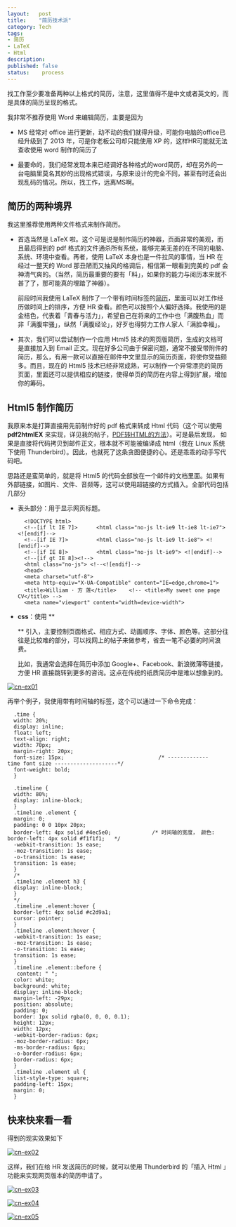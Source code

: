 ```yaml
---
layout:   post
title:    "简历技术派"
category: Tech 
tags:     
- 简历
- LaTeX
- Html
description: 
published: false
status:    process
---
```


找工作至少要准备两种以上格式的简历，注意，这里值得不是中文或者英文的，而是具体的简历呈现的格式。

我非常不推荐使用 Word 来编辑简历，主要是因为

- MS 经常对 office 进行更新，动不动的我们就得升级，可能你电脑的office已经升级到了 2013 年，可是你老板公司却只能使用 XP 的，这样HR可能就无法查收使用 word 制作的简历了

- 最要命的，我们经常发现本来已经调好各种格式的word简历，却在另外的一台电脑里莫名其妙的出现格式错误，与原来设计的完全不同，甚至有时还会出现乱码的情况。所以，找工作，远离MS啊。

## 简历的两种境界

我这里推荐使用两种文件格式来制作简历。

<!-- more -->

- 首选当然是 LaTeX 啦。这个可是说是制作简历的神器，页面非常的美观，而且最后得到的 pdf 格式的文件通杀所有系统，能够完美无差的在不同的电脑、系统、环境中查看。再者，使用 LaTeX 本身也是一件拉风的事情，当 HR 在经过一整天的 Word 那丑陋而又抽风的格调后，相信第一眼看到完美的 pdf 会神清气爽的。（当然，简历最重要的要有「料」，如果你的能力与阅历本来就不甚了了，那可能真的埋踏了神器）。
    
  前段时间我使用 LaTeX 制作了一个带有时间标签的[简历](http://williamlfang.qiniudn.com/cv/william_cn.pdf)，里面可以对工作经历做时间上的排序，方便 HR 查看。颜色可以按照个人偏好选择。我使用的是金桔色，代表着「青春与活力」，希望自己在将来的工作中也「满腹热血」而非「满腹牢骚」，纵然「满腹经论」，好歹也得努力工作人家人「满脸幸福」。

- 其次，我们可以尝试制作一个应用 Html5 技术的网页版简历，生成的文档可是直接加入到 Email 正文。现在好多公司由于保密问题，通常不接受带附件的简历，那么，有用一款可以直接在邮件中文里显示的简历页面，将使你受益颇多。而且，现在的 Html5 技术已经非常成熟，可以制作一个异常漂亮的简历页面，里面还可以提供相应的链接，使得单页的简历在内容上得到扩展，增加你的筹码。

## Html5 制作简历

我原来本是打算直接用先前制作好的 pdf 格式来转成 Html 代码（这个可以使用 **pdf2htmlEX** 来实现，详见我的帖子，[PDF转HTML的方法](http://williamlfang.github.io/cn/2014/03/30/pdf-zhuan-html-de-fang-fa/)）。可是最后发现， 如果是直接将代码拷贝到邮件正文，根本就不可能被编译成 html（我在 Linux 系统下使用 Thunderbird）。因此，也就死了这条贪图便捷的心。还是乖乖的动手写代码吧。
  
思路还是蛮简单的，就是将 Html5 的代码全部放在一个邮件的文档里面。如果有外部链接，如图片、文件、音频等，这可以使用超链接的方式插入。全部代码包括几部分

- 表头部分：用于显示网页标题。

        <!DOCTYPE html>
        <!--[if lt IE 7]>      <html class="no-js lt-ie9 lt-ie8 lt-ie7"> <![endif]-->
        <!--[if IE 7]>         <html class="no-js lt-ie9 lt-ie8"> <![endif]-->
        <!--[if IE 8]>         <html class="no-js lt-ie9"> <![endif]-->
        <!--[if gt IE 8]><!--> 
        <html class="no-js"> <!--<![endif]-->
        <head>
        <meta charset="utf-8">
        <meta http-equiv="X-UA-Compatible" content="IE=edge,chrome=1">
        <title>William · 方 莲</title>  	<!-- <title>My sweet one page CV</title> -->
        <meta name="viewport" content="width=device-width">

- **css**：使用 **<style type="text/css"> </style>** 引入，主要控制页面格式、相应方式、动画顺序、字体、颜色等。这部分往往是比较难的部分，可以找网上的帖子来做参考，省去一笔不必要的时间浪费。

  比如，我通常会选择在简历中添加 Google+、Facebook、新浪微薄等链接，方便 HR 直接跳转到更多的咨询。这点在传统的纸质简历中是难以想象到的。
  
[![cn-ex01](/cn/assets/images/r-figures/2014-03-31-jian-li-ji-shu-pai/cn-ex01.png)](/cn/assets/images/r-figures/2014-03-31-jian-li-ji-shu-pai/cn-ex01.png)
  
  再举个例子，我使用带有时间轴的标签，这个可以通过一下命令完成：
  
      .time {
      width: 20%;
      display: inline;
      float: left;
      text-align: right;
      width: 70px;
      margin-right: 20px;
      font-size: 15px;                              /* -------------   time font size --------------------*/
      font-weight: bold;
      }
      
      .timeline {
      width: 80%;
      display: inline-block;
      }
      .timeline .element {
      margin: 0;
      padding: 0 0 10px 20px;
      border-left: 4px solid #4ec5e0;             /* 时间轴的宽度， 颜色: border-left: 4px solid #f1f1f1;   */
      -webkit-transition: 1s ease;
      -moz-transition: 1s ease;
      -o-transition: 1s ease;
      transition: 1s ease;
      }
      /*
      .timeline .element h3 {
      display: inline-block;
      }
      */
      .timeline .element:hover {
      border-left: 4px solid #c2d9a1;
      cursor: pointer;
      }
      .timeline .element:hover {
      -webkit-transition: 1s ease;
      -moz-transition: 1s ease;
      -o-transition: 1s ease;
      transition: 1s ease;
      }
      .timeline .element::before {
       content: " ";
      color: white;
      background: white;
      display: inline-block;
      margin-left: -29px;
      position: absolute;
      padding: 0;
      border: 1px solid rgba(0, 0, 0, 0.1);
      height: 12px;
      width: 12px;
      -webkit-border-radius: 6px;
      -moz-border-radius: 6px;
      -ms-border-radius: 6px;
      -o-border-radius: 6px;
      border-radius: 6px;
      }
      .timeline .element ul {
      list-style-type: square;
      padding-left: 15px;
      margin: 0;
      }

## 快来快来看一看

  得到的现实效果如下
  
[![cn-ex02](/cn/assets/images/r-figures/2014-03-31-jian-li-ji-shu-pai/cn-ex02.png)](/cn/assets/images/r-figures/2014-03-31-jian-li-ji-shu-pai/cn-ex02.png)
  
  这样，我们在给 HR 发送简历的时候，就可以使用 Thunderbird 的「插入 Html 」功能来实现网页版本的简历申请了。
  
[![cn-ex03](/cn/assets/images/r-figures/2014-03-31-jian-li-ji-shu-pai/cn-ex03.png)](/cn/assets/images/r-figures/2014-03-31-jian-li-ji-shu-pai/cn-ex03.png)
    
[![cn-ex04](/cn/assets/images/r-figures/2014-03-31-jian-li-ji-shu-pai/cn-ex04.png)](/cn/assets/images/r-figures/2014-03-31-jian-li-ji-shu-pai/cn-ex04.png)
  
[![cn-ex05](/cn/assets/images/r-figures/2014-03-31-jian-li-ji-shu-pai/cn-ex04.png)](/cn/assets/images/r-figures/2014-03-31-jian-li-ji-shu-pai/cn-ex05.png)
    
  
  
  
  
